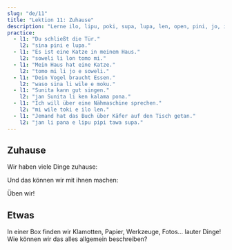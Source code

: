 ```yaml
---
slug: "de/11"
title: "Lektion 11: Zuhause"
description: "Lerne ilo, lipu, poki, supa, lupa, len, open, pini, jo, ijo!"
practice:
  - l1: "Du schließt die Tür."
    l2: "sina pini e lupa."
  - l1: "Es ist eine Katze in meinem Haus."
    l2: "soweli li lon tomo mi."
  - l1: "Mein Haus hat eine Katze."
    l2: "tomo mi li jo e soweli."
  - l1: "Dein Vogel braucht Essen."
    l2: "waso sina li wile e moku."
  - l1: "Sunita kann gut singen."
    l2: "jan Sunita li ken kalama pona."
  - l1: "Ich will über eine Nähmaschine sprechen."
    l2: "mi wile toki e ilo len."
  - l1: "Jemand hat das Buch über Käfer auf den Tisch getan."
    l2: "jan li pana e lipu pipi tawa supa."
---
```



## Zuhause

Wir haben viele Dinge zuhause:

<List>
  <Word sl="ilo" m="Werkzeug, wie ein Hammer, eine Gabel, ein Handy, eine App" />
  <Word sl="lipu" m="flaches Ding für 󱥡 sona, wie Papier, eine Karte, ein Buch, eine Website" />
  <Word sl="poki" m="Behälter, wie eine Box, eine Schublade, eine Flasche" />
  <Word sl="supa" m="horizontale Fläche, wie ein Regal, ein Tisch, ein Sofa" />
  <Word sl="lupa" m="eine Öffnung, wie eine Tür, ein Fenster, ein Loch" />
  <Word sl="len" m="eine Bedeckung, wie Kleidung, ein Schuh, eine Decke" />
</List>

Und das können wir mit ihnen machen:

<List>
  <Word sl="open" m="anfangen, öffnen, anschalten" />
  <Word sl="pini" m="beenden, schließen, ausschalten" />
  <Word sl="jo" m="halten, enthalten, beinhalten" />
</List>

Üben wir!

<List>
  <Sentence sl="mi open e lupa." m="Ich öffne die Tür." />
  <Sentence sl="jan li pini e poki moku." m="Die Person schließt den Kühlschrank." />
  <Sentence sl="lipu li lon supa lape." m="Das Buch ist auf dem Bett." />
  <Sentence sl="poki mi li ken jo e len." m="Meine Schublade könnte Kleidung enthalten." />
  <Sentence sl="ilo mi li wile e wawa." m="Mein Handy braucht Elektrizität." />
</List>

## Etwas

In einer Box finden wir Klamotten, Papier, Werkzeuge, Fotos... lauter Dinge! Wie können wir das alles allgemein beschreiben?

<List>
  <Word sl="ijo" m="etwas, Ding, Zeug" />
  <Sentence sl="poki li jo e ijo." m="Die Box hat Zeug." />
  <Sentence sl="jan li sitelen e ijo suwi." m="Jemand zeichnet etwas Süßes." />
  <Sentence sl="mi wile toki e ijo kasi." m="Ich würde gerne über etwas, was mit Pflanzen zu tun hat, reden." />
</List>

<Practice exercises={frontmatter.practice} />
